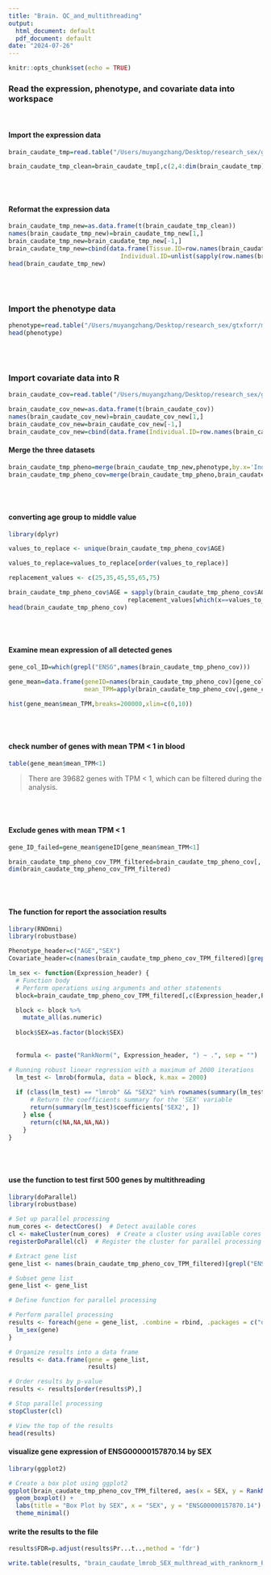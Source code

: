 ```yaml
---
title: "Brain. QC_and_multithreading"
output:
  html_document: default
  pdf_document: default
date: "2024-07-26"
---
```


```r
knitr::opts_chunk$set(echo = TRUE)
```


### Read the expression, phenotype, and covariate data into workspace

<br>

#### Import the expression data 
```r
brain_caudate_tmp=read.table("/Users/muyangzhang/Desktop/research_sex/gtxforr/tpm_tissue/gene_tpm_brain_caudate_basal_ganglia.gct",stringsAsFactors = F,header=T,skip=2,check.names = F,sep='\t')

brain_caudate_tmp_clean=brain_caudate_tmp[,c(2,4:dim(brain_caudate_tmp)[2])]

```

<br>
<br>

#### Reformat the expression data 
```r

brain_caudate_tmp_new=as.data.frame(t(brain_caudate_tmp_clean))
names(brain_caudate_tmp_new)=brain_caudate_tmp_new[1,]
brain_caudate_tmp_new=brain_caudate_tmp_new[-1,]
brain_caudate_tmp_new=cbind(data.frame(Tissue.ID=row.names(brain_caudate_tmp_new),
                               Individual.ID=unlist(sapply(row.names(brain_caudate_tmp_new),function(x) sub("^([^\\-]+\\-[^\\-]+).*", "\\1", x)))),brain_caudate_tmp_new)
head(brain_caudate_tmp_new)
```

<br>
<br>

### Import the phenotype data

```r

phenotype=read.table("/Users/muyangzhang/Desktop/research_sex/gtxforr/metadata_files/GTEx_Analysis_v8_Annotations_SubjectPhenotypesDS.txt", stringsAsFactors = F,header=T,check.names = F,sep='\t')
head(phenotype)

```

<br>
<br>

### Import covariate data into R

```r

brain_caudate_cov=read.table("/Users/muyangzhang/Desktop/research_sex/gtxforr/cis_qtl/GTEx_Analysis_v8_eQTL_covariates/Brain_Caudate_basal_ganglia.v8.covariates.txt",stringsAsFactors = F,header=T,check.names = F,sep='\t')

brain_caudate_cov_new=as.data.frame(t(brain_caudate_cov))
names(brain_caudate_cov_new)=brain_caudate_cov_new[1,]
brain_caudate_cov_new=brain_caudate_cov_new[-1,]
brain_caudate_cov_new=cbind(data.frame(Individual.ID=row.names(brain_caudate_cov_new)),brain_caudate_cov_new)

```


#### Merge the three datasets

```r

brain_caudate_tmp_pheno=merge(brain_caudate_tmp_new,phenotype,by.x='Individual.ID',by.y='SUBJID')
brain_caudate_tmp_pheno_cov=merge(brain_caudate_tmp_pheno,brain_caudate_cov_new,by='Individual.ID')

```


<br>
<br>

#### converting age group to middle value
```r
library(dplyr)

values_to_replace <- unique(brain_caudate_tmp_pheno_cov$AGE)
```


```r
values_to_replace=values_to_replace[order(values_to_replace)]

replacement_values <- c(25,35,45,55,65,75)

brain_caudate_tmp_pheno_cov$AGE = sapply(brain_caudate_tmp_pheno_cov$AGE, function(x)
                                 replacement_values[which(x==values_to_replace)])
head(brain_caudate_tmp_pheno_cov)
```

<br>
<br>

#### Examine mean expression of all detected genes

```r

gene_col_ID=which(grepl("ENSG",names(brain_caudate_tmp_pheno_cov)))

gene_mean=data.frame(geneID=names(brain_caudate_tmp_pheno_cov)[gene_col_ID],
                     mean_TPM=apply(brain_caudate_tmp_pheno_cov[,gene_col_ID],2,function(x) mean(as.numeric(x))))

hist(gene_mean$mean_TPM,breaks=200000,xlim=c(0,10))
```
<br>
<br>

#### check number of genes with mean TPM < 1 in blood

```r

table(gene_mean$mean_TPM<1)
```
> There are 39682 genes with TPM < 1, which can be filtered during the analysis.

<br>
<br>

#### Exclude genes with mean TPM < 1
```r

gene_ID_failed=gene_mean$geneID[gene_mean$mean_TPM<1]

brain_caudate_tmp_pheno_cov_TPM_filtered=brain_caudate_tmp_pheno_cov[,!names(brain_caudate_tmp_pheno_cov) %in%gene_ID_failed]
dim(brain_caudate_tmp_pheno_cov_TPM_filtered)
```


<br>
<br>


#### The function for report the association results 

```r
library(RNOmni)
library(robustbase)

Phenotype_header=c("AGE","SEX")
Covariate_header=c(names(brain_caudate_tmp_pheno_cov_TPM_filtered)[grepl('Inferred',names(brain_caudate_tmp_pheno_cov_TPM_filtered))],"PC1","PC2","PC3","PC4","PC5")

lm_sex <- function(Expression_header) {
  # Function body
  # Perform operations using arguments and other statements
  block=brain_caudate_tmp_pheno_cov_TPM_filtered[,c(Expression_header,Phenotype_header,Covariate_header)]

  block <- block %>%
    mutate_all(as.numeric)
  
  block$SEX=as.factor(block$SEX)
  
  
  formula <- paste("RankNorm(", Expression_header, ") ~ .", sep = "")

# Running robust linear regression with a maximum of 2000 iterations
  lm_test <- lmrob(formula, data = block, k.max = 2000)
  
  if (class(lm_test) == "lmrob" && "SEX2" %in% rownames(summary(lm_test)$coefficients)) {
      # Return the coefficients summary for the 'SEX' variable
      return(summary(lm_test)$coefficients['SEX2', ])
    } else {
      return(c(NA,NA,NA,NA))
    }
}


```

<br>
<br>

#### use the function to test first 500 genes by multithreading 

```r

library(doParallel)
library(robustbase)

# Set up parallel processing
num_cores <- detectCores()  # Detect available cores
cl <- makeCluster(num_cores)  # Create a cluster using available cores
registerDoParallel(cl)  # Register the cluster for parallel processing

# Extract gene list
gene_list <- names(brain_caudate_tmp_pheno_cov_TPM_filtered)[grepl("ENSG", names(brain_caudate_tmp_pheno_cov_TPM_filtered))]

# Subset gene list
gene_list <- gene_list

# Define function for parallel processing

# Perform parallel processing
results <- foreach(gene = gene_list, .combine = rbind, .packages = c("dplyr","RNOmni","robustbase")) %dopar% {
  lm_sex(gene)
}

# Organize results into a data frame
results <- data.frame(gene = gene_list,
                      results)

# Order results by p-value
results <- results[order(results$P),]

# Stop parallel processing
stopCluster(cl)

# View the top of the results
head(results)
```


#### visualize gene expression of ENSG00000157870.14 by SEX
```r

library(ggplot2)

# Create a box plot using ggplot2
ggplot(brain_caudate_tmp_pheno_cov_TPM_filtered, aes(x = SEX, y = RankNorm(as.numeric(ENSG00000157870.14)), fill = as.factor(SEX))) +
  geom_boxplot() +
  labs(title = "Box Plot by SEX", x = "SEX", y = "ENSG00000157870.14") +
  theme_minimal()

```


#### write the results to the file
```r

results$FDR=p.adjust(results$Pr...t..,method = 'fdr')

write.table(results, "brain_caudate_lmrob_SEX_multhread_with_ranknorm_FDR.txt", quote=F, row.names = F, sep='\t')

```
